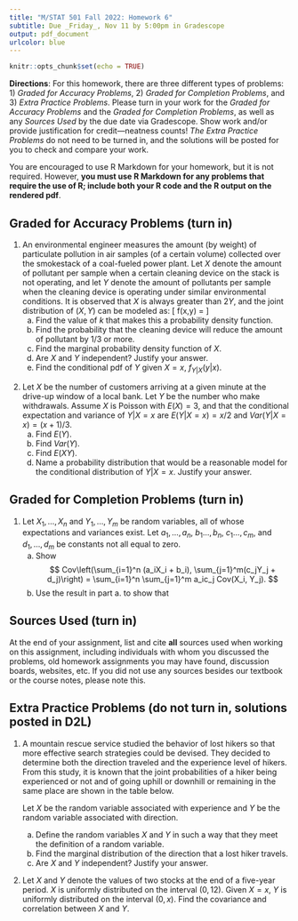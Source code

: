```yaml
---
title: "M/STAT 501 Fall 2022: Homework 6"
subtitle: Due _Friday_, Nov 11 by 5:00pm in Gradescope
output: pdf_document
urlcolor: blue
---
```


<!-- Material covered: 4.1–4.2, 4.4–4.5 -->

```r
knitr::opts_chunk$set(echo = TRUE)
```

**Directions**: For this homework, there are three different types of problems: 1) _Graded for Accuracy Problems_, 2) _Graded for Completion Problems_, and 3) _Extra Practice Problems_. Please turn in your work for the _Graded for Accuracy Problems_ and the _Graded for Completion Problems_, as well as any _Sources Used_ by the due date via Gradescope. Show work and/or provide justification for credit---neatness counts! _The Extra Practice Problems_ do not need to be turned in, and the solutions will be posted for you to check and compare your work.

You are encouraged to use R Markdown for your homework, but it is not required. However, **you must use R Markdown for any problems that require the use of R; include both your R code and the R output on the rendered pdf**.

## Graded for Accuracy Problems (turn in)

1. An environmental engineer measures the amount (by weight) of particulate pollution in air samples (of a certain volume) collected over the smokestack of a coal-fueled power plant. Let $X$ denote the amount of pollutant per sample when a certain cleaning device on the stack is not operating, and let $Y$ denote the amount of pollutants per sample when the cleaning device is operating under similar environmental conditions. It is observed that $X$ is always greater than $2Y$, and the joint distribution of $(X, Y)$ can be modeled as:
    \[
    f(x,y) = \begin{cases}\begin{array}{ll}
     k & 0\leq x \leq 2, 0 \leq y \leq 1, 2y \leq x\\
    0 & \text{else}
    \end{array}\end{cases}
    \]
    a. Find the value of $k$ that makes this a probability density function.
    b. Find the probability that the cleaning device will reduce the amount of pollutant by 1/3 or more.
    c. Find the marginal probability density function of $X$.
    d. Are $X$ and $Y$ independent? Justify your answer.
    e. Find the conditional pdf of $Y$ given $X = x$, $f_{Y|X}(y|x)$.   
    
\vspace{2mm}
2. Let $X$ be the number of customers arriving at a given minute at the drive-up window of a local bank. Let $Y$ be the number who make withdrawals. Assume $X$ is Poisson with $E(X) = 3$, and that the conditional expectation and variance of $Y|X = x$ are $E(Y|X = x) = x/2$ and $Var(Y|X = x) = (x+1)/3$.
    a. Find $E(Y)$.
    b. Find $Var(Y)$.
    c. Find $E(XY)$.
    d. Name a probability distribution that would be a reasonable model for the conditional distribution of $Y | X = x$. Justify your answer.
    
    
## Graded for Completion Problems (turn in)


1. Let $X_1,\ldots, X_n$ and $Y_1,\ldots, Y_m$ be random variables, all of whose expectations and variances exist. Let $a_1,\ldots, a_n$, $b_1\ldots, b_n$, $c_1\ldots, c_m$, and $d_1,\ldots, d_m$ be constants not all equal to zero.
    a. Show
    $$
    Cov\left(\sum_{i=1}^n (a_iX_i + b_i), \sum_{j=1}^m(c_jY_j + d_j)\right) = \sum_{i=1}^n \sum_{j=1}^m a_ic_j Cov(X_i, Y_j).
    $$
    b. Use the result in part a. to show that
    \begin{eqnarray*}
    Var(\sum_{i=1}^n (a_iX_i + b_i)) &=& \sum_{i=1}^n a_i^2 Var(X_i) + \sum\sum_{i\neq j}a_ia_jCov(X_i, X_j) \\
    &=& \sum_{i=1}^n a_i^2 Var(X_i) + 2\sum\sum_{i< j}a_ia_jCov(X_i, X_j).
    \end{eqnarray*}

       
## Sources Used (turn in)

At the end of your assignment, list and cite **all** sources used when working on this assignment, including individuals with whom you discussed the problems, old homework assignments you may have found, discussion boards, websites, etc.
If you did not use any sources besides our textbook or the course notes, please note this.


## Extra Practice Problems (do not turn in, solutions posted in D2L)

1. A mountain rescue service studied the behavior of lost hikers so that more effective search strategies could be devised. They decided to determine both the direction traveled and the experience level of hikers. From this study, it is known that the joint probabilities of a hiker being experienced or not and of going uphill or downhill or remaining in the same place are shown in the table below.
\begin{center}
\begin{tabular}{lccc}
& \multicolumn{3}{c}{Direction} \\
& Uphill & Downhill & Remain in same place \\ \hline
Novice & 0.10 & 0.25 & 0.25\\
Experienced & 0.05 & 0.10 & 0.25
\end{tabular}
\end{center}
Let $X$ be the random variable associated with experience and $Y$ be the random variable associated with direction.

    a. Define the random variables $X$ and $Y$ in such a way that they meet the definition of a random variable.
    b. Find the marginal distribution of the direction that a lost hiker travels.
    c. Are $X$ and $Y$ independent? Justify your answer.

2. Let $X$ and $Y$ denote the values of two stocks at the end of a five-year period. $X$ is uniformly distributed on the interval $(0, 12)$. Given $X = x$, $Y$ is uniformly distributed on the interval $(0, x)$. Find the covariance and correlation between $X$ and $Y$.
